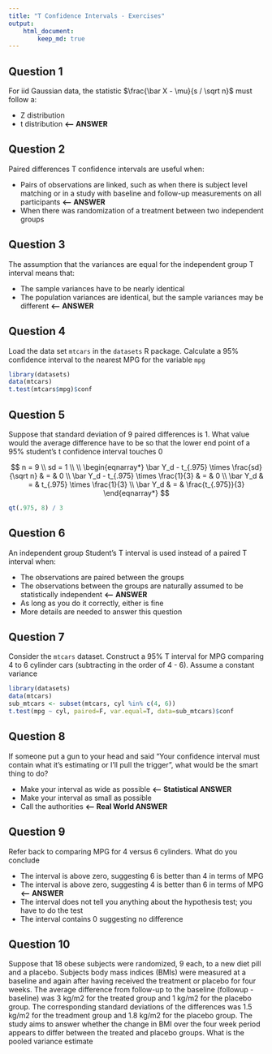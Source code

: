 ```yaml
---
title: "T Confidence Intervals - Exercises"
output:
    html_document:
        keep_md: true
---
```


## Question 1

For iid Gaussian data, the statistic $\frac{\bar X - \mu}{s / \sqrt n}$ must follow a:

- Z distribution
- t distribution **<-- ANSWER**

## Question 2

Paired differences T confidence intervals are useful when:

- Pairs of observations are linked, such as when there is subject level matching or in a study with baseline and follow-up measurements on all participants **<-- ANSWER**
- When there was randomization of a treatment between two independent groups

## Question 3

The assumption that the variances are equal for the independent group T interval means that:

- The sample variances have to be nearly identical
- The population variances are identical, but the sample variances may be different **<-- ANSWER**

## Question 4

Load the data set `mtcars` in the `datasets` R package. Calculate a 95% confidence interval to the nearest MPG for the variable `mpg`

```r
library(datasets)
data(mtcars)
t.test(mtcars$mpg)$conf
```

## Question 5

Suppose that standard deviation of 9 paired differences is 1. What value would the average difference have to be so that the lower end point of a 95% student's t confidence interval touches 0

$$
n = 9 \\
sd = 1 \\ \\
\begin{eqnarray*}
\bar Y_d - t_{.975} \times \frac{sd}{\sqrt n} & = & 0 \\
\bar Y_d - t_{.975} \times \frac{1}{3} & = & 0 \\
\bar Y_d & = & t_{.975} \times \frac{1}{3} \\
\bar Y_d & = & \frac{t_{.975}}{3}
\end{eqnarray*}
$$

```r
qt(.975, 8) / 3
```

## Question 6

An independent group Student's T interval is used instead of a paired T interval when:

- The observations are paired between the groups
- The observations between the groups are naturally assumed to be statistically independent **<-- ANSWER**
- As long as you do it correctly, either is fine
- More details are needed to answer this question

## Question 7

Consider the `mtcars` dataset. Construct a 95% T interval for MPG comparing 4 to 6 cylinder cars (subtracting in the order of 4 - 6). Assume a constant variance

```r
library(datasets)
data(mtcars)
sub_mtcars <- subset(mtcars, cyl %in% c(4, 6))
t.test(mpg ~ cyl, paired=F, var.equal=T, data=sub_mtcars)$conf
```

## Question 8

If someone put a gun to your head and said "Your confidence interval must contain what it's estimating or I'll pull the trigger", what would be the smart thing to do?

- Make your interval as wide as possible **<-- Statistical ANSWER**
- Make your interval as small as possible
- Call the authorities **<-- Real World ANSWER**

## Question 9

Refer back to comparing MPG for 4 versus 6 cylinders. What do you conclude

- The interval is above zero, suggesting 6 is better than 4 in terms of MPG
- The interval is above zero, suggesting 4 is better than 6 in terms of MPG **<-- ANSWER**
- The interval does not tell you anything about the hypothesis test; you have to do the test
- The interval contains 0 suggesting no difference

## Question 10

Suppose that 18 obese subjects were randomized, 9 each, to a new diet pill and a placebo. Subjects body mass indices (BMIs) were measured at a baseline and again after having received the treatment or placebo for four weeks. The average difference from follow-up to the baseline (followup - baseline) was 3 kg/m2 for the treated group and 1 kg/m2 for the placebo group. The corresponding standard deviations of the differences was 1.5 kg/m2 for the treadment group and 1.8 kg/m2 for the placebo group. The study aims to answer whether the change in BMI over the four week period appears to differ between the treated and placebo groups. What is the pooled variance estimate

